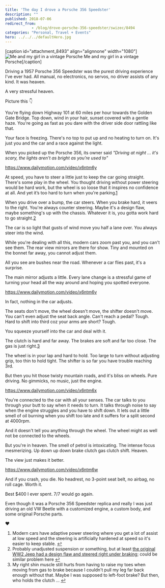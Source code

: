 ```yaml
---
title: 'The day I drove a Porsche 356 Speedster'
description: ""
published: 2018-07-06
redirect_from: 
            - /blog/drove-porsche-356-speedster/swizec/8494
categories: "Personal, Travel + Events"
hero: ../../../defaultHero.jpg
---
```

\[caption id=&quot;attachment_8493&quot; align=&quot;alignnone&quot; width=&quot;1080&quot;]![Me and my girl in a vintage Porsche](./img/blog-wp-content-uploads-2018-07-vintage.jpg) Me and my girl in a vintage Porsche\[/caption]



Driving a 1957 Porsche 356 Speedster was the purest driving experience I&#x27;ve ever had. All manual, no electronics, no servos, no driver assists of any kind. It was heaven.



A very stressful heaven.



Picture this 👇



You&#x27;re flying down Highway 101 at 60 miles per hour towards the Golden Gate Bridge. Top down, wind in your hair, sunset covered with a gentle haze. You&#x27;re going as fast as you dare with the driver side door rattling like that.



Your face is freezing. There&#x27;s no top to put up and no heating to turn on. It&#x27;s just you and the car and a race against the light.



When you picked up the Porsche 356, its owner said _&quot;Driving at night ... it&#x27;s scary, the lights aren&#x27;t as bright as you&#x27;re used to&quot;_



https://www.dailymotion.com/video/x6ntm6y



At speed, you have to steer a little just to keep the car going straight. There&#x27;s some play in the wheel. You thought driving without power steering would be hard work, but the wheel is so loose that it inspires no confidence at all. And yet it’s too hard to turn when you&#x27;re parking.[1](#fn1)



When you drive over a bump, the car steers. When you brake hard, it veers to the right. You&#x27;re always counter steering. Maybe it&#x27;s a design flaw, maybe something&#x27;s up with the chassis. Whatever it is, you gotta work hard to go straight.[2](#fn2)



The car is so light that gusts of wind move you half a lane over. You always steer into the wind.



While you&#x27;re dealing with all this, modern cars zoom past you, and you can&#x27;t see them. The rear view mirrors are there for show. Tiny and mounted on the bonnet far away, you cannot adjust them.



All you see are bushes near the road. Whenever a car flies past, it&#x27;s a surprise.



The main mirror adjusts a little. Every lane change is a stressful game of turning your head all the way around and hoping you spotted everyone.



https://www.dailymotion.com/video/x6ntm6v



In fact, nothing in the car adjusts.



The seats don&#x27;t move, the wheel doesn&#x27;t move, the shifter doesn&#x27;t move. You can&#x27;t even adjust the seat back angle. Can&#x27;t reach a pedal? Tough. Hard to shift into third coz your arms are short? Tough.



You squeeze yourself into the car and deal with it.



The clutch is hard and far away. The brakes are soft and far too close. The gas is just right.[3](#fn3)



The wheel is in your lap and hard to hold. Too large to turn without adjusting grip, too thin to hold tight. The shifter is so far you have trouble reaching 3rd.



But then you hit those twisty mountain roads, and it&#x27;s bliss on wheels. Pure driving. No gimmicks, no music, just the engine.



https://www.dailymotion.com/video/x6ntm6x



You&#x27;re connected to the car with all your senses. The car talks to you through your butt to say when it needs to turn. It talks through noise to say when the engine struggles and you have to shift down. It lets out a little smell of oil burning when you shift too late and it suffers for a split second at 4000rpm.



And it doesn&#x27;t tell you anything through the wheel. The wheel might as well not be connected to the wheels.



But you&#x27;re in heaven. The smell of petrol is intoxicating. The intense focus mesmerizing. Up down up down brake clutch gas clutch shift. Heaven.



The view just makes it better.



https://www.dailymotion.com/video/x6ntm6w



And if you crash, you die. No headrest, no 3-point seat belt, no airbag, no roll cage. Worth it.



Best $400 I ever spent. 7/7 would go again.



Even though it was a Porsche 356 Speedster replica and really I was just driving an old VW Beetle with a customized engine, a custom body, and some original Porsche parts.



❤️



1. Modern cars have adaptive power steering where you get a lot of assist at low speed and the steering is artificially hardened at speed so it&#x27;s easier to keep stable. [↩](#ffn1)
2. Probably unadjusted suspension or something, but at least [the original WW2 Jeep had a design flaw and steered right under braking](https://jalopnik.com/the-legendary-world-war-ii-jeep-had-a-dangerous-enginee-1797186236); could be similar problem here [↩](#ffn2)
3. My right shin muscle still hurts from having to raise my toes when moving from gas to brake because I couldn&#x27;t pull my leg far back enough without that. Maybe I was supposed to left-foot brake? But then, who holds the clutch ... [↩](#ffn3)